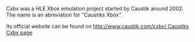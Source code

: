 Cxbx was a HLE Xbox emulation project started by Caustik around 2002.
The name is an abreviation for "Caustiks Xbox".

Its official website can be found on [[http://www.caustik.com/cxbx/ Caustiks Cxbx page]]